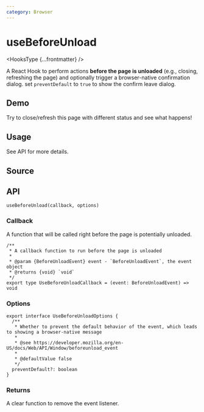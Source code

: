 ```yaml
---
category: Browser
---
```


# useBeforeUnload


<HooksType {...frontmatter} />

A React Hook to perform actions **before the page is unloaded** (e.g., closing, refreshing the page) and optionally trigger a browser-native confirmation dialog. set `preventDefault` to `true` to show the confirm leave dialog.

## Demo

Try to close/refresh this page with different status and see what happens!


<App />

## Usage

See API for more details.

## Source


<Source />

## API

```tsx
useBeforeUnload(callback, options)
```

### Callback

A function that will be called right before the page is potentially unloaded.

```tsx
/**
 * A callback function to run before the page is unloaded
 *
 * @param {BeforeUnloadEvent} event - `BeforeUnloadEvent`, the event object
 * @returns {void} `void`
 */
export type UseBeforeUnloadCallback = (event: BeforeUnloadEvent) => void
```

### Options

```tsx
export interface UseBeforeUnloadOptions {
  /**
   * Whether to prevent the default behavior of the event, which leads to showing a browser-native message
   *
   * @see https://developer.mozilla.org/en-US/docs/Web/API/Window/beforeunload_event
   *
   * @defaultValue false
   */
  preventDefault?: boolean
}
```

### Returns

A clear function to remove the event listener.
